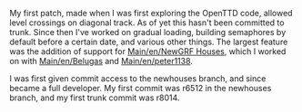 {{en/Infobox Developer|
realname=Jonathan Coome|
birthyear=1986|
codingspec=NewGRF|
currentstat=Active|
website=devs.openttd.org/~maedhros|
}}

My first patch, made when I was first exploring the OpenTTD code, allowed level crossings on diagonal track. As of yet this hasn't been committed to trunk. Since then I've worked on gradual loading, building semaphores by default before a certain date, and various other things. The largest feature was the addition of support for [[Main/en/NewGRF Houses]], which I worked on with [[Main/en/Belugas]] and [[Main/en/peter1138]].

I was first given commit access to the newhouses branch, and since became a full developer. My first commit was r6512 in the newhouses branch, and my first trunk commit was r8014.